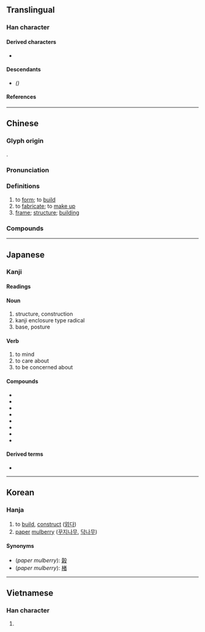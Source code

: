 {{also|构|横}}
{{character info}}
==Translingual==

===Han character===
{{Han char|rn=75|rad=木|as=10|sn=14|four=45947|canj=DTTB|ids=⿰木冓}}

====Derived characters====
* {{l|mul|[[𡒫]], [[𥵡]]}}

====Descendants====
* {{l|mul|[[构]]}} ''({{w|Simplified Chinese}})''

====References====
{{Han ref|kx=0546.070|dkj=15317|dj=0933.210|hdz=21259.070|uh=69CB}}

----

==Chinese==
{{zh-forms|s=构|t2=搆}}

===Glyph origin===
{{Han etym}}
{{Han compound|木|冓|c1=s|c2=p|t1=wood|ls=psc}}.

===Pronunciation===
{{zh-pron
|m=gòu
|c=kau3,gau3
|h=pfs=kiêu/kieu
|mn=qz:kiò/tw,xm,zz:kò͘
|mn-t=gou3
|mc=y
|oc=y
|cat=v,n
}}

===Definitions===
{{zh-hanzi}}

# to [[form]]; to [[build]]
# to [[fabricate]]; to [[make up]]
# [[frame]]; [[structure]]; [[building]]

===Compounds===
{{zh-der|構詞法|構架|構件|構建|構思|構圖|構陷|構想|構型|構怨|構造|構造單元|構造地震|構造運動|構築|構築物|向壁虛構|佳構劇|建構|人口結構|堂構|主從架構|分子結構|宏構|宿構|儲油構造|嵌版構造|堂構更新|慈善機構|異構|民意機構|構釁|構擬|生態結構|構形|機構|構工|構會|板塊構造|憑虛構象|秦王構石|構精|構怨連兵|構訟不息|生產結構|構成|構兵|構詞惑眾|架構|權力結構|構成主義|解構|締構|虛構|肯構肯堂|讒構|結構|肯堂肯構|結構主義}}

----

==Japanese==

===Kanji===
{{ja-kanji|grade=5|rs=木10}}

====Readings====
{{ja-readings
|goon=く
|kanon=こう
|kun=かま-える, かま-え, かま-う
}}

====Noun====
{{ja-noun|かま-え}}

# structure, construction
# kanji enclosure type radical
# base, posture

====Verb====
{{ja-verb|かま-う}}

# to mind
# to care about
# to be concerned about

====Compounds====
* {{ja-r|構外|こうがい}}
* {{ja-r|構成|こうせい}}
* {{ja-r|構図|こうず}}
* {{ja-r|構想|こうそう}}
* {{ja-r|構造|こうぞう}}
* {{ja-r|構築|こうちく}}
* {{ja-r|構内|こうない}}
* {{ja-r|構文|こうぶん}}

====Derived terms====
* {{ja-r|構いません|かまいません}}

----

==Korean==

===Hanja===
{{ko-hanja|hangeul=구|eumhun=|rv=gu|mr=ku|y=kwu}}

{{wikipedia|paper mulberry}}
# to [[build]], [[construct]] ([[얽다]])
# [[paper]] [[mulberry]] ([[꾸지나무]], [[닥나무]])

====Synonyms====
* (''paper mulberry''): [[榖]]
* (''paper mulberry''): [[楮]]

----

==Vietnamese==

===Han character===
{{vi-hantu|cấu|rs=木10}}

# {{rfdef|vi|sort=木10}}